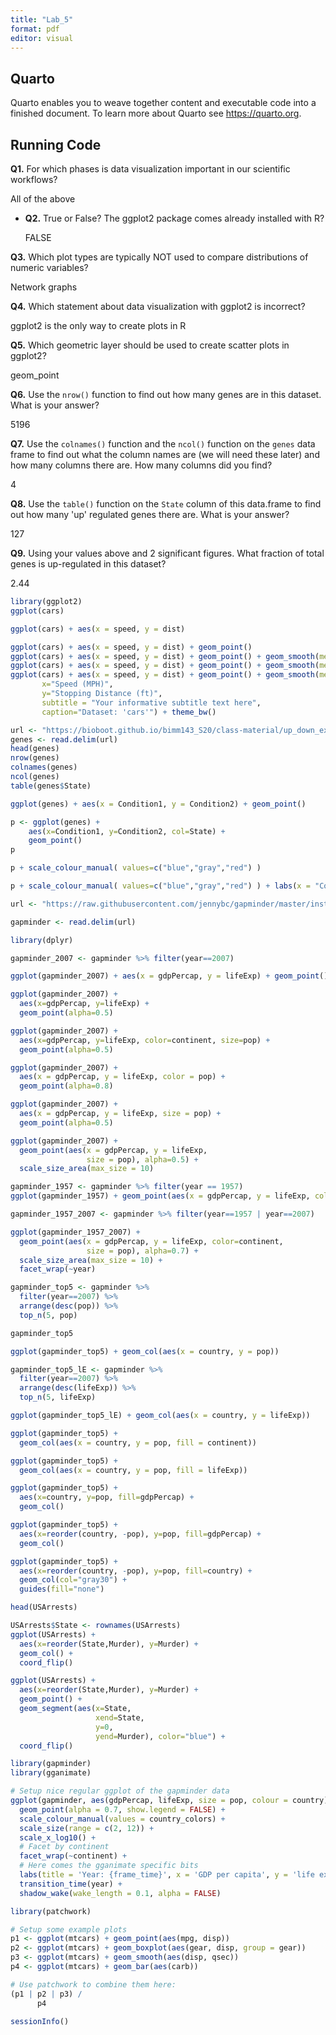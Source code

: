 ```yaml
---
title: "Lab_5"
format: pdf
editor: visual
---
```


## Quarto

Quarto enables you to weave together content and executable code into a finished document. To learn more about Quarto see <https://quarto.org>.

## Running Code

**Q1.** For which phases is data visualization important in our scientific workflows?

All of the above

-   **Q2.** True or False? The ggplot2 package comes already installed with R?

    FALSE

**Q3.** Which plot types are typically NOT used to compare distributions of numeric variables?

Network graphs

**Q4.** Which statement about data visualization with ggplot2 is incorrect?

ggplot2 is the only way to create plots in R

**Q5.** Which geometric layer should be used to create scatter plots in ggplot2?

geom_point

**Q6.** Use the `nrow()` function to find out how many genes are in this dataset. What is your answer?

5196

**Q7.** Use the `colnames()` function and the `ncol()` function on the `genes` data frame to find out what the column names are (we will need these later) and how many columns there are. How many columns did you find?

4

**Q8.** Use the `table()` function on the `State` column of this data.frame to find out how many \'up\' regulated genes there are. What is your answer?

127

**Q9.** Using your values above and 2 significant figures. What fraction of total genes is up-regulated in this dataset?

2.44

```r
library(ggplot2)
ggplot(cars)
```

```r
ggplot(cars) + aes(x = speed, y = dist)
```

```r
ggplot(cars) + aes(x = speed, y = dist) + geom_point()
ggplot(cars) + aes(x = speed, y = dist) + geom_point() + geom_smooth(method = "lm")
ggplot(cars) + aes(x = speed, y = dist) + geom_point() + geom_smooth(method = "lm", se = FALSE)
ggplot(cars) + aes(x = speed, y = dist) + geom_point() + geom_smooth(method = "lm", se = FALSE) + labs(title="Speed and Stopping Distances of Cars",
       x="Speed (MPH)", 
       y="Stopping Distance (ft)",
       subtitle = "Your informative subtitle text here",
       caption="Dataset: 'cars'") + theme_bw()
```

```r
url <- "https://bioboot.github.io/bimm143_S20/class-material/up_down_expression.txt"
genes <- read.delim(url)
head(genes)
nrow(genes)
colnames(genes)
ncol(genes)
table(genes$State)
```

```r
ggplot(genes) + aes(x = Condition1, y = Condition2) + geom_point()
```

```r
p <- ggplot(genes) + 
    aes(x=Condition1, y=Condition2, col=State) +
    geom_point()
p
```

```r
p + scale_colour_manual( values=c("blue","gray","red") )
```

```r
p + scale_colour_manual( values=c("blue","gray","red") ) + labs(x = "Control (no drug)", y = "Drug Treatment")
```

```r
url <- "https://raw.githubusercontent.com/jennybc/gapminder/master/inst/extdata/gapminder.tsv"

gapminder <- read.delim(url)
```

```r
library(dplyr)

gapminder_2007 <- gapminder %>% filter(year==2007)

```

```r
ggplot(gapminder_2007) + aes(x = gdpPercap, y = lifeExp) + geom_point()
```

```r
ggplot(gapminder_2007) +
  aes(x=gdpPercap, y=lifeExp) +
  geom_point(alpha=0.5)
```

```r
ggplot(gapminder_2007) +
  aes(x=gdpPercap, y=lifeExp, color=continent, size=pop) +
  geom_point(alpha=0.5)

```

```r
ggplot(gapminder_2007) + 
  aes(x = gdpPercap, y = lifeExp, color = pop) +
  geom_point(alpha=0.8)

```

```r
ggplot(gapminder_2007) + 
  aes(x = gdpPercap, y = lifeExp, size = pop) +
  geom_point(alpha=0.5)
```

```r
ggplot(gapminder_2007) + 
  geom_point(aes(x = gdpPercap, y = lifeExp,
                 size = pop), alpha=0.5) + 
  scale_size_area(max_size = 10)
```

```r
gapminder_1957 <- gapminder %>% filter(year == 1957)
ggplot(gapminder_1957) + geom_point(aes(x = gdpPercap, y = lifeExp, col = continent, size = pop), alpha = 0.7) + scale_size_area(max_size = 15)
```

```r
gapminder_1957_2007 <- gapminder %>% filter(year==1957 | year==2007)

ggplot(gapminder_1957_2007) + 
  geom_point(aes(x = gdpPercap, y = lifeExp, color=continent,
                 size = pop), alpha=0.7) + 
  scale_size_area(max_size = 10) +
  facet_wrap(~year)
```

```r
gapminder_top5 <- gapminder %>% 
  filter(year==2007) %>% 
  arrange(desc(pop)) %>% 
  top_n(5, pop)

gapminder_top5
```

```r
ggplot(gapminder_top5) + geom_col(aes(x = country, y = pop))
```

```r
gapminder_top5_lE <- gapminder %>% 
  filter(year==2007) %>% 
  arrange(desc(lifeExp)) %>% 
  top_n(5, lifeExp)

ggplot(gapminder_top5_lE) + geom_col(aes(x = country, y = lifeExp))
```

```r
ggplot(gapminder_top5) + 
  geom_col(aes(x = country, y = pop, fill = continent))
```

```r
ggplot(gapminder_top5) + 
  geom_col(aes(x = country, y = pop, fill = lifeExp))
```

```r
ggplot(gapminder_top5) +
  aes(x=country, y=pop, fill=gdpPercap) +
  geom_col()
```

```r
ggplot(gapminder_top5) +
  aes(x=reorder(country, -pop), y=pop, fill=gdpPercap) +
  geom_col()
```

```r
ggplot(gapminder_top5) +
  aes(x=reorder(country, -pop), y=pop, fill=country) +
  geom_col(col="gray30") +
  guides(fill="none")
```

```r
head(USArrests)
```

```r
USArrests$State <- rownames(USArrests)
ggplot(USArrests) +
  aes(x=reorder(State,Murder), y=Murder) +
  geom_col() +
  coord_flip()
```

```r
ggplot(USArrests) +
  aes(x=reorder(State,Murder), y=Murder) +
  geom_point() +
  geom_segment(aes(x=State, 
                   xend=State, 
                   y=0, 
                   yend=Murder), color="blue") +
  coord_flip()

```

```r
library(gapminder)
library(gganimate)

# Setup nice regular ggplot of the gapminder data
ggplot(gapminder, aes(gdpPercap, lifeExp, size = pop, colour = country)) +
  geom_point(alpha = 0.7, show.legend = FALSE) +
  scale_colour_manual(values = country_colors) +
  scale_size(range = c(2, 12)) +
  scale_x_log10() +
  # Facet by continent
  facet_wrap(~continent) +
  # Here comes the gganimate specific bits
  labs(title = 'Year: {frame_time}', x = 'GDP per capita', y = 'life expectancy') +
  transition_time(year) +
  shadow_wake(wake_length = 0.1, alpha = FALSE)
```

```r
library(patchwork)

# Setup some example plots 
p1 <- ggplot(mtcars) + geom_point(aes(mpg, disp))
p2 <- ggplot(mtcars) + geom_boxplot(aes(gear, disp, group = gear))
p3 <- ggplot(mtcars) + geom_smooth(aes(disp, qsec))
p4 <- ggplot(mtcars) + geom_bar(aes(carb))

# Use patchwork to combine them here:
(p1 | p2 | p3) /
      p4
```

```r
sessionInfo()
```
